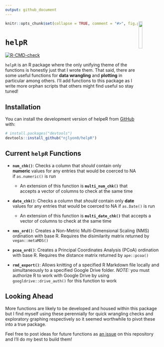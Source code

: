 ```yaml
---
output: github_document
---
```


<!-- README.md is generated from README.Rmd. Please edit that file -->

<img src = "inst/images/helpR_hex.png" align = "right" width = "15%"/>

```r
knitr::opts_chunk$set(collapse = TRUE, comment = "#>", fig.path = "man/figures/README-")
```

# `helpR`

<!-- badges: start -->
[![R-CMD-check](https://github.com/njlyon0/helpR/workflows/R-CMD-check/badge.svg)](https://github.com/njlyon0/helpR/actions)
<!-- badges: end -->

`helpR` is an R package where the only unifying theme of the functions is honestly just that I wrote them. That said, there are some useful functions for **data wrangling** and **plotting** in particular among others. I'll add functions to this package as I write more orphan scripts that others might find useful so stay tuned!

## Installation

You can install the development version of helpeR from [GitHub](https://github.com/) with:

``` r
# install.packages("devtools")
devtools::install_github("njlyon0/helpR")
```

## Current `helpR` Functions

- **`num_chk()`**: Checks a column that *should* contain only **numeric** values for any entries that would be coerced to NA if `as.numeric()` is run

    - An extension of this function is **`multi_num_chk()`** that accepts a vector of columns to check at the same time

- **`date_chk()`**: Checks a column that *should* contain only **date** values for any entries that would be coerced to NA if `as.Date()` is run

    - An extension of this function is **`multi_date_chk()`** that accepts a vector of columns to check at the same time
    
- **`nms_ord()`**: Creates a Non-Metric Multi-Dimensional Scaling (NMS) ordination with base R. Requires the disimilarity matrix returned by `vegan::metaMDS()`

- **`pcoa_ord()`**: Creates a Principal Coordinates Analysis (PCoA) ordination with base R. Requires the distance matrix returned by `ape::pcoa()`

- **`rmd_export()`**: Allows knitting of a specified R Markdown file locally and simultaneously to a specified Google Drive folder. *NOTE:* you must authorize R to work with Google Drive by using `googldrive::drive_auth()` for this function to work

## Looking Ahead

More functions are likely to be developed and housed within this package but I find myself using these perennially for quick wrangling checks and exploratory graphing respectively so it seemed worthwhile to pivot these into a true package.

Feel free to post ideas for future functions as [an issue](https://github.com/njlyon0/helpR/issues) on this repository and I'll do my best to build them!
